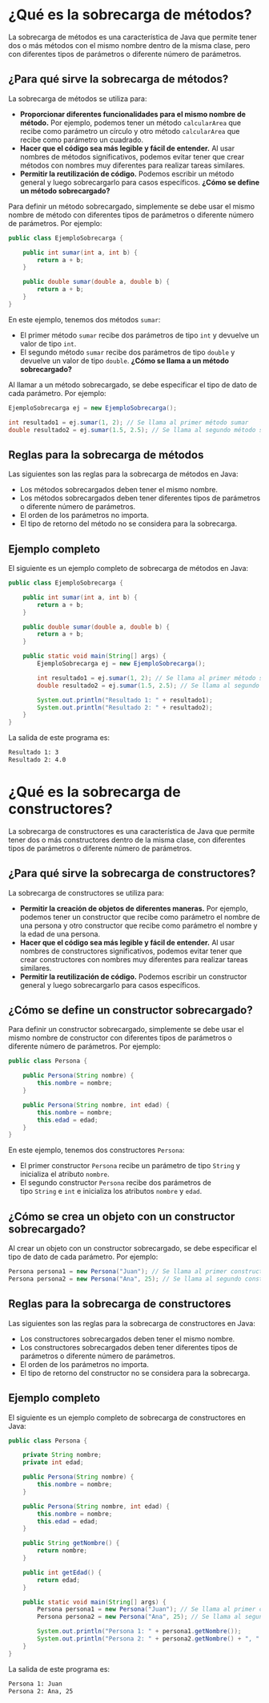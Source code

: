 # **¿Qué es la sobrecarga de métodos?**

La sobrecarga de métodos es una característica de Java que permite tener dos o más métodos con el mismo nombre dentro de la misma clase, pero con diferentes tipos de parámetros o diferente número de parámetros.

## **¿Para qué sirve la sobrecarga de métodos?**

La sobrecarga de métodos se utiliza para:

-   **Proporcionar diferentes funcionalidades para el mismo nombre de método.** Por ejemplo, podemos tener un método `calcularArea` que recibe como parámetro un círculo y otro método `calcularArea` que recibe como parámetro un cuadrado.
-   **Hacer que el código sea más legible y fácil de entender.** Al usar nombres de métodos significativos, podemos evitar tener que crear métodos con nombres muy diferentes para realizar tareas similares.
-   **Permitir la reutilización de código.** Podemos escribir un método general y luego sobrecargarlo para casos específicos.
**¿Cómo se define un método sobrecargado?**

Para definir un método sobrecargado, simplemente se debe usar el mismo nombre de método con diferentes tipos de parámetros o diferente número de parámetros. Por ejemplo:

```java
public class EjemploSobrecarga {

    public int sumar(int a, int b) {
        return a + b;
    }

    public double sumar(double a, double b) {
        return a + b;
    }
}
```

En este ejemplo, tenemos dos métodos `sumar`:

-   El primer método `sumar` recibe dos parámetros de tipo `int` y devuelve un valor de tipo `int`.
-   El segundo método `sumar` recibe dos parámetros de tipo `double` y devuelve un valor de tipo `double`.
**¿Cómo se llama a un método sobrecargado?**

Al llamar a un método sobrecargado, se debe especificar el tipo de dato de cada parámetro. Por ejemplo:

```java
EjemploSobrecarga ej = new EjemploSobrecarga();

int resultado1 = ej.sumar(1, 2); // Se llama al primer método sumar
double resultado2 = ej.sumar(1.5, 2.5); // Se llama al segundo método sumar
```

## **Reglas para la sobrecarga de métodos**

Las siguientes son las reglas para la sobrecarga de métodos en Java:

-   Los métodos sobrecargados deben tener el mismo nombre.
-   Los métodos sobrecargados deben tener diferentes tipos de parámetros o diferente número de parámetros.
-   El orden de los parámetros no importa.
-   El tipo de retorno del método no se considera para la sobrecarga.
## **Ejemplo completo**

El siguiente es un ejemplo completo de sobrecarga de métodos en Java:

```java
public class EjemploSobrecarga {

    public int sumar(int a, int b) {
        return a + b;
    }

    public double sumar(double a, double b) {
        return a + b;
    }

    public static void main(String[] args) {
        EjemploSobrecarga ej = new EjemploSobrecarga();

        int resultado1 = ej.sumar(1, 2); // Se llama al primer método sumar
        double resultado2 = ej.sumar(1.5, 2.5); // Se llama al segundo método sumar

        System.out.println("Resultado 1: " + resultado1);
        System.out.println("Resultado 2: " + resultado2);
    }
}
```

La salida de este programa es:

```bash
Resultado 1: 3
Resultado 2: 4.0
```

# **¿Qué es la sobrecarga de constructores?**

La sobrecarga de constructores es una característica de Java que permite tener dos o más constructores dentro de la misma clase, con diferentes tipos de parámetros o diferente número de parámetros.

## **¿Para qué sirve la sobrecarga de constructores?**

La sobrecarga de constructores se utiliza para:

-   **Permitir la creación de objetos de diferentes maneras.** Por ejemplo, podemos tener un constructor que recibe como parámetro el nombre de una persona y otro constructor que recibe como parámetro el nombre y la edad de una persona.
-   **Hacer que el código sea más legible y fácil de entender.** Al usar nombres de constructores significativos, podemos evitar tener que crear constructores con nombres muy diferentes para realizar tareas similares.
-   **Permitir la reutilización de código.** Podemos escribir un constructor general y luego sobrecargarlo para casos específicos.
## **¿Cómo se define un constructor sobrecargado?**

Para definir un constructor sobrecargado, simplemente se debe usar el mismo nombre de constructor con diferentes tipos de parámetros o diferente número de parámetros. Por ejemplo:

```java
public class Persona {

    public Persona(String nombre) {
        this.nombre = nombre;
    }

    public Persona(String nombre, int edad) {
        this.nombre = nombre;
        this.edad = edad;
    }
}
```

En este ejemplo, tenemos dos constructores `Persona`:

-   El primer constructor `Persona` recibe un parámetro de tipo `String` y inicializa el atributo `nombre`.
-   El segundo constructor `Persona` recibe dos parámetros de tipo `String` e `int` e inicializa los atributos `nombre` y `edad`.
## **¿Cómo se crea un objeto con un constructor sobrecargado?**

Al crear un objeto con un constructor sobrecargado, se debe especificar el tipo de dato de cada parámetro. Por ejemplo:

```java
Persona persona1 = new Persona("Juan"); // Se llama al primer constructor Persona
Persona persona2 = new Persona("Ana", 25); // Se llama al segundo constructor Persona
```

## **Reglas para la sobrecarga de constructores**

Las siguientes son las reglas para la sobrecarga de constructores en Java:

-   Los constructores sobrecargados deben tener el mismo nombre.
-   Los constructores sobrecargados deben tener diferentes tipos de parámetros o diferente número de parámetros.
-   El orden de los parámetros no importa.
-   El tipo de retorno del constructor no se considera para la sobrecarga.

## **Ejemplo completo**

El siguiente es un ejemplo completo de sobrecarga de constructores en Java:

```java
public class Persona {

    private String nombre;
    private int edad;

    public Persona(String nombre) {
        this.nombre = nombre;
    }

    public Persona(String nombre, int edad) {
        this.nombre = nombre;
        this.edad = edad;
    }

    public String getNombre() {
        return nombre;
    }

    public int getEdad() {
        return edad;
    }

    public static void main(String[] args) {
        Persona persona1 = new Persona("Juan"); // Se llama al primer constructor Persona
        Persona persona2 = new Persona("Ana", 25); // Se llama al segundo constructor Persona

        System.out.println("Persona 1: " + persona1.getNombre());
        System.out.println("Persona 2: " + persona2.getNombre() + ", " + persona2.getEdad());
    }
}
```

La salida de este programa es:

```bash
Persona 1: Juan
Persona 2: Ana, 25
```

